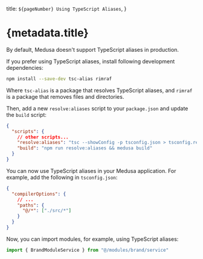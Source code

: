  title: `${pageNumber} Using TypeScript Aliases`,
}

# {metadata.title}

By default, Medusa doesn't support TypeScript aliases in production.

If you prefer using TypeScript aliases, install following development dependencies:

```bash npm2yarn
npm install --save-dev tsc-alias rimraf
```

Where `tsc-alias` is a package that resolves TypeScript aliases, and `rimraf` is a package that removes files and directories.

Then, add a new `resolve:aliases` script to your `package.json` and update the `build` script:

```json title="package.json"
{
  "scripts": {
    // other scripts...
    "resolve:aliases": "tsc --showConfig -p tsconfig.json > tsconfig.resolved.json && tsc-alias -p tsconfig.resolved.json && rimraf tsconfig.resolved.json",
    "build": "npm run resolve:aliases && medusa build"
  }
}
```

You can now use TypeScript aliases in your Medusa application. For example, add the following in `tsconfig.json`:

```json title="tsconfig.json"
{
  "compilerOptions": {
    // ...
    "paths": {
      "@/*": ["./src/*"]
    }
  }
}
```

Now, you can import modules, for example, using TypeScript aliases:

```ts
import { BrandModuleService } from "@/modules/brand/service"
```
